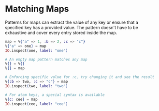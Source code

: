 
# Matching Maps

Patterns for maps can extract the value of any key or ensure that a specified key has a provided value.
The pattern doesn't have to be exhaustive and cover every entry stored inside the map.

<EditorCode>

```elixir
map = %{"a" => 1, :b => 2, :c => "c"}
%{"a" => one} = map
IO.inspect(one, label: "one")

# An empty map pattern matches any map
%{} = %{}
%{} = map

# Enforcing specific value for :c, try changing it and see the result
%{:b => two, :c => "c"} = map
IO.inspect(two, label: "two")

# For atom keys, a special syntax is available
%{c: cee} = map
IO.inspect(cee, label: "cee")
```

</EditorCode>
